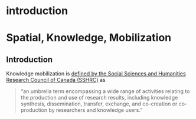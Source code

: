 # introduction {#intro}
# Spatial, Knowledge, Mobilization 
## Introduction
Knowledge mobilization is [defined by the Social Sciences and Humanities Research Council of Canada (SSHRC)](https://www.sshrc-crsh.gc.ca/funding-financement/policies-politiques/knowledge_mobilisation-mobilisation_des_connaissances-eng.aspx) as 

>"an umbrella term encompassing a wide range of activities relating to the production and use of research results, including knowledge synthesis, dissemination, transfer, exchange, and co-creation or co-production by researchers and knowledge users."







